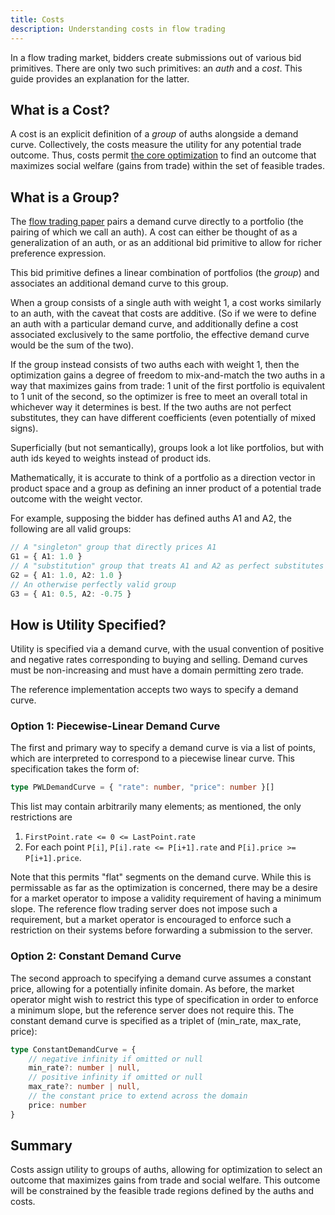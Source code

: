 ```yaml
---
title: Costs
description: Understanding costs in flow trading
---
```



In a flow trading market, bidders create submissions out of various bid
primitives. There are only two such primitives: an *auth* and a *cost*.
This guide provides an explanation for the latter.

## What is a Cost?

A cost is an explicit definition of a *group* of auths alongside a demand curve.
Collectively, the costs measure the utility for any potential trade outcome. Thus,
costs permit [the core optimization](/advanced/optimization) to find an outcome that
maximizes social welfare (gains from trade) within the set of feasible trades.

## What is a Group?

The [flow trading paper](https://cramton.umd.edu/papers2020-2024/budish-cramton-kyle-lee-malec-flow-trading.pdf)
pairs a demand curve directly to a portfolio (the pairing of which we call an auth). A cost can either be thought of
as a generalization of an auth, or as an additional bid primitive to allow for richer preference expression.

This bid primitive defines a linear combination of portfolios (the *group*) and associates an additional demand curve to this group.

When a group consists of a single auth with weight 1, a cost works similarly to an auth, with the caveat that costs are additive. (So if
we were to define an auth with a particular demand curve, and additionally define a cost associated exclusively to the same portfolio, the effective demand curve would be the sum of the two).

If the group instead consists of two auths each with weight 1, then the optimization
gains a degree of freedom to mix-and-match the two auths in a way that maximizes gains from trade: 1 unit of the first portfolio is equivalent to 1 unit of the second, so the optimizer is free to meet an overall total in whichever way it determines is best. If the two auths are not perfect substitutes,
they can have different coefficients (even potentially of mixed signs).

Superficially (but not semantically), groups look a lot like portfolios, but with auth ids keyed to weights instead of product ids.

<Aside type="note">
Mathematically, it is accurate to think of a portfolio as a direction vector in product space and a group as defining an inner product of a potential trade outcome with the weight vector.
</Aside>

For example, supposing the bidder has defined auths A1 and A2,
the following are all valid groups:
```typescript
// A "singleton" group that directly prices A1
G1 = { A1: 1.0 }
// A "substitution" group that treats A1 and A2 as perfect substitutes
G2 = { A1: 1.0, A2: 1.0 }
// An otherwise perfectly valid group
G3 = { A1: 0.5, A2: -0.75 }
```

## How is Utility Specified?

Utility is specified via a demand curve, with the usual convention of positive and negative rates corresponding to buying and selling.
Demand curves must be non-increasing and must have a domain permitting zero trade.

The reference implementation accepts two ways to specify a demand curve.

### Option 1: Piecewise-Linear Demand Curve

The first and primary way to specify a demand curve is via a list of points, which are interpreted to correspond to a piecewise linear curve. This specification takes the form of:
```typescript
type PWLDemandCurve = { "rate": number, "price": number }[]
```
This list may contain arbitrarily many elements; as mentioned, the only restrictions are
1. `FirstPoint.rate <= 0 <= LastPoint.rate`
2. For each point `P[i]`, `P[i].rate <= P[i+1].rate` and `P[i].price >= P[i+1].price`.

Note that this permits "flat" segments on the demand curve. While this is permissable as far as the optimization is concerned,
there may be a desire for a market operator to impose a validity requirement of having a minimum slope. The reference
flow trading server does not impose such a requirement, but a market operator is encouraged to enforce such a restriction on their
systems before forwarding a submission to the server.

### Option 2: Constant Demand Curve

The second approach to specifying a demand curve assumes a constant price, allowing for a potentially infinite domain. As before, the market operator
might wish to restrict this type of specification in order to enforce a minimum slope, but the reference server does not require
this. The constant demand curve is specified as a triplet of (min_rate, max_rate, price):
```typescript
type ConstantDemandCurve = {
	// negative infinity if omitted or null
	min_rate?: number | null,
	// positive infinity if omitted or null
	max_rate?: number | null,
	// the constant price to extend across the domain
	price: number
}
```

## Summary

Costs assign utility to groups of auths, allowing for optimization to select an outcome that maximizes gains from trade and social welfare.
This outcome will be constrained by the feasible trade regions defined by the auths and costs.